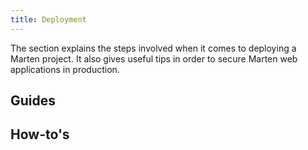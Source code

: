 ```yaml
---
title: Deployment
---
```



The section explains the steps involved when it comes to deploying a Marten project. It also gives useful tips in order to secure Marten web applications in production.

## Guides

<div className="row">
  <article key="introduction" className="col col--6">
    <DocCard item={{type: "link", href: "./deployment/introduction", label: "Introduction", docId: "deployment/introduction" }} />
  </article>
</div>

## How-to's

<div className="row">
  <article key="deploy-to-a-linux-server" className="col col--6">
    <DocCard item={{type: "link", href: "./deployment/how-to/deploy-to-a-linux-server", label: "Deploy to a Linux server", docId: "deployment/how-to/deploy-to-a-linux-server" }} />
  </article>
</div>
